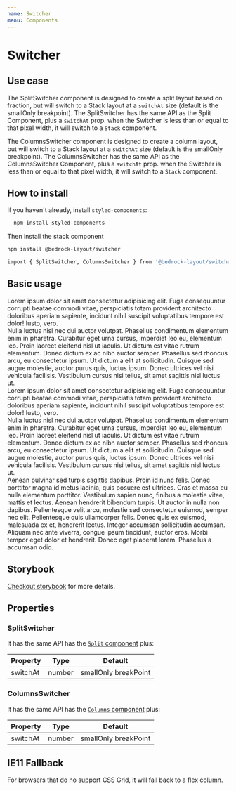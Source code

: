 ```yaml
---
name: Switcher
menu: Components
---
```



# Switcher

## Use case

The SplitSwitcher component is designed to create a split layout based on fraction, but will switch to a Stack layout at a `switchAt` size (default is the smallOnly breakpoint).
The SplitSwitcher has the same API as the Split Component, plus a `switchAt` prop. when the Switcher is less than or equal to that pixel width, it will switch to a `Stack` component.

The ColumnsSwitcher component is designed to create a column layout, but will switch to a Stack layout at a `switchAt` size (default is the smallOnly breakpoint).
The ColumnsSwitcher has the same API as the ColumnsSwitcher Component, plus a `switchAt` prop. when the Switcher is less than or equal to that pixel width, it will switch to a `Stack` component.

## How to install

If you haven't already, install `styled-components`:

```bash
  npm install styled-components
```

Then install the stack component

```bash
npm install @bedrock-layout/switcher

import { SplitSwitcher, ColumnsSwitcher } from '@bedrock-layout/switcher';
```

## Basic usage

<Playground>
  <SplitSwitcher gutter='lg' fraction='1/2' switchAt={700}>
    <div>
      Lorem ipsum dolor sit amet consectetur adipisicing elit. Fuga consequuntur
      corrupti beatae commodi vitae, perspiciatis totam provident architecto
      doloribus aperiam sapiente, incidunt nihil suscipit voluptatibus tempore
      est dolor! Iusto, vero.
    </div>
    <div>
      Nulla luctus nisl nec dui auctor volutpat. Phasellus condimentum elementum
      enim in pharetra. Curabitur eget urna cursus, imperdiet leo eu, elementum
      leo. Proin laoreet eleifend nisl ut iaculis. Ut dictum est vitae rutrum
      elementum. Donec dictum ex ac nibh auctor semper. Phasellus sed rhoncus
      arcu, eu consectetur ipsum. Ut dictum a elit at sollicitudin. Quisque sed
      augue molestie, auctor purus quis, luctus ipsum. Donec ultrices vel nisi
      vehicula facilisis. Vestibulum cursus nisi tellus, sit amet sagittis nisl
      luctus ut.
    </div>
  </SplitSwitcher>
</Playground>
<Playground>
  <ColumnsSwitcher gutter='lg' columns={2} switchAt={700}>
    <div>
      Lorem ipsum dolor sit amet consectetur adipisicing elit. Fuga consequuntur
      corrupti beatae commodi vitae, perspiciatis totam provident architecto
      doloribus aperiam sapiente, incidunt nihil suscipit voluptatibus tempore
      est dolor! Iusto, vero.
    </div>
    <div>
      Nulla luctus nisl nec dui auctor volutpat. Phasellus condimentum elementum
      enim in pharetra. Curabitur eget urna cursus, imperdiet leo eu, elementum
      leo. Proin laoreet eleifend nisl ut iaculis. Ut dictum est vitae rutrum
      elementum. Donec dictum ex ac nibh auctor semper. Phasellus sed rhoncus
      arcu, eu consectetur ipsum. Ut dictum a elit at sollicitudin. Quisque sed
      augue molestie, auctor purus quis, luctus ipsum. Donec ultrices vel nisi
      vehicula facilisis. Vestibulum cursus nisi tellus, sit amet sagittis nisl
      luctus ut.
    </div>
    <div>
      Aenean pulvinar sed turpis sagittis dapibus. Proin id nunc felis. Donec
      porttitor magna id metus lacinia, quis posuere est ultrices. Cras et massa
      eu nulla elementum porttitor. Vestibulum sapien nunc, finibus a molestie
      vitae, mattis et lectus. Aenean hendrerit bibendum turpis. Ut auctor in
      nulla non dapibus. Pellentesque velit arcu, molestie sed consectetur
      euismod, semper nec elit. Pellentesque quis ullamcorper felis. Donec quis
      ex euismod, malesuada ex et, hendrerit lectus. Integer accumsan
      sollicitudin accumsan. Aliquam nec ante viverra, congue ipsum tincidunt,
      auctor eros. Morbi tempor eget dolor et hendrerit. Donec eget placerat
      lorem. Phasellus a accumsan odio.
    </div>
  </ColumnsSwitcher>
</Playground>

## Storybook

[Checkout storybook](https://storybook.bedrock-layout.dev/?path=/story/switcher--split-switcher) for more details.

## Properties

### SplitSwitcher

It has the same API has the [`Split` component](/src-components-split) plus:

| Property | Type   | Default              |
| -------- | ------ | -------------------- |
| switchAt | number | smallOnly breakPoint |

### ColumnsSwitcher

It has the same API has the [`Columns` component](/src-components-columns) plus:

| Property | Type   | Default              |
| -------- | ------ | -------------------- |
| switchAt | number | smallOnly breakPoint |

## IE11 Fallback

For browsers that do no support CSS Grid, it will fall back to a flex column.
